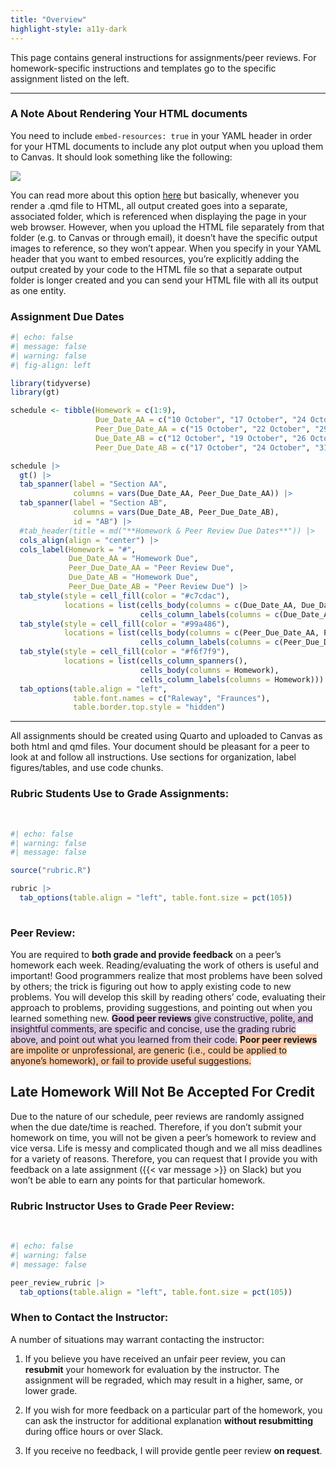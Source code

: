 ```yaml
---
title: "Overview"
highlight-style: a11y-dark
---
```


This page contains general instructions for assignments/peer reviews. For homework-specific instructions and templates go to the specific assignment listed on the left.

------------------------------------------------------------------------

### A Note About Rendering Your HTML documents

You need to include `embed-resources: true` in your YAML header in order for your HTML documents to include any plot output when you upload them to Canvas. It should look something like the following: 

![](images/quarto_embed.png)

You can read more about this option [here](https://quarto.org/docs/reference/formats/html.html#rendering) but basically, whenever you render a .qmd file to HTML, all output created goes into a separate, associated folder, which is referenced when displaying the page in your web browser. However, when you upload the HTML file separately from that folder (e.g. to Canvas or through email), it doesn't have the specific output images to reference, so they won't appear. When you specify in your YAML header that you want to embed resources, you're explicitly adding the output created by your code to the HTML file so that a separate output folder is longer created and you can send your HTML file with all its output as one entity. 

### Assignment Due Dates

```r
#| echo: false
#| message: false
#| warning: false
#| fig-align: left

library(tidyverse)
library(gt)

schedule <- tibble(Homework = c(1:9), 
                   Due_Date_AA = c("10 October", "17 October", "24 October", "31 October", "7 November", "14 November", "21 November", "28 November", "5 December"), 
                   Peer_Due_Date_AA = c("15 October", "22 October", "29 October", "5 November", "12 November", "19 November", "26 November", "3 November", "10 December"), 
                   Due_Date_AB = c("12 October", "19 October", "26 October", "2 November", "9 November", "16 November", "23 November", "30 November", "7 December"), 
                   Peer_Due_Date_AB = c("17 October", "24 October", "31 October", "7 November", "14 November", "21 November", "28 November", "5 November", "12 December"))

schedule |> 
  gt() |> 
  tab_spanner(label = "Section AA",
              columns = vars(Due_Date_AA, Peer_Due_Date_AA)) |> 
  tab_spanner(label = "Section AB",
              columns = vars(Due_Date_AB, Peer_Due_Date_AB), 
              id = "AB") |> 
  #tab_header(title = md("**Homework & Peer Review Due Dates**")) |> 
  cols_align(align = "center") |> 
  cols_label(Homework = "#",
             Due_Date_AA = "Homework Due",
             Peer_Due_Date_AA = "Peer Review Due",
             Due_Date_AB = "Homework Due",
             Peer_Due_Date_AB = "Peer Review Due") |> 
  tab_style(style = cell_fill(color = "#c7cdac"),
            locations = list(cells_body(columns = c(Due_Date_AA, Due_Date_AB)), 
                             cells_column_labels(columns = c(Due_Date_AA, Due_Date_AB)))) |> 
  tab_style(style = cell_fill(color = "#99a486"),
            locations = list(cells_body(columns = c(Peer_Due_Date_AA, Peer_Due_Date_AB)), 
                             cells_column_labels(columns = c(Peer_Due_Date_AA, Peer_Due_Date_AB)))) |> 
  tab_style(style = cell_fill(color = "#f6f7f9"),
            locations = list(cells_column_spanners(), 
                             cells_body(columns = Homework), 
                             cells_column_labels(columns = Homework))) |> 
  tab_options(table.align = "left", 
              table.font.names = c("Raleway", "Fraunces"), 
              table.border.top.style = "hidden") 
```

------------------------------------------------------------------------

All assignments should be created using Quarto and uploaded to Canvas as both html and qmd files. Your document should be pleasant for a peer to look at and follow all instructions. Use sections for organization, label figures/tables, and use code chunks. 

### **Rubric Students Use to Grade Assignments:**

\

```r
#| echo: false
#| warning: false
#| message: false

source("rubric.R")

rubric |> 
  tab_options(table.align = "left", table.font.size = pct(105))
  
```

### **Peer Review:**

You are required to **both grade and provide feedback** on a peer's homework each week. Reading/evaluating the work of others is useful and important! Good programmers realize that most problems have been solved by others; the trick is figuring out how to apply existing code to new problems. You will develop this skill by reading others' code, evaluating their approach to problems, providing suggestions, and pointing out when you learned something new. <span style="background-color: #decbe4;">**Good peer reviews** give constructive, polite, and insightful comments, are specific and concise, use the grading rubric above, and point out what you learned from their code.</span> <span style="background-color: #fdcdac;">**Poor peer reviews** are impolite or unprofessional, are generic (i.e., could be applied to anyone's homework), or fail to provide useful suggestions.</span>

::: {.callout-important}
## Late Homework Will Not Be Accepted For Credit
Due to the nature of our schedule, peer reviews are randomly assigned when the due date/time is reached. Therefore, if you don't submit your homework on time, you will not be given a peer's homework to review and vice versa. Life is messy and complicated though and we all miss deadlines for a variety of reasons. Therefore, you can request that I provide you with feedback on a late assignment ({{< var message >}} on Slack) but you won't be able to earn any points for that particular homework. 
:::

### **Rubric Instructor Uses to Grade Peer Review:**

\

```r
#| echo: false
#| warning: false
#| message: false

peer_review_rubric |> 
  tab_options(table.align = "left", table.font.size = pct(105))
```


### **When to Contact the Instructor:**

A number of situations may warrant contacting the instructor:

1.  If you believe you have received an unfair peer review, you can **resubmit** your homework for evaluation by the instructor. The assignment will be regraded, which may result in a higher, same, or lower grade.

2.  If you wish for more feedback on a particular part of the homework, you can ask the instructor for additional explanation **without resubmitting** during office hours or over Slack. 

3.  If you receive no feedback, I will provide gentle peer review **on request**.

